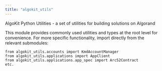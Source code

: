 ```yaml
---
title: "algokit_utils"
---
```


<a id="module-algokit_utils"></a>

<a id="algokit-utils"></a>

AlgoKit Python Utilities - a set of utilities for building solutions on Algorand

This module provides commonly used utilities and types at the root level for convenience.
For more specific functionality, import directly from the relevant submodules:

```none
from algokit_utils.accounts import KmdAccountManager
from algokit_utils.applications import AppClient
from algokit_utils.applications.app_spec import Arc52Contract
etc.
```
